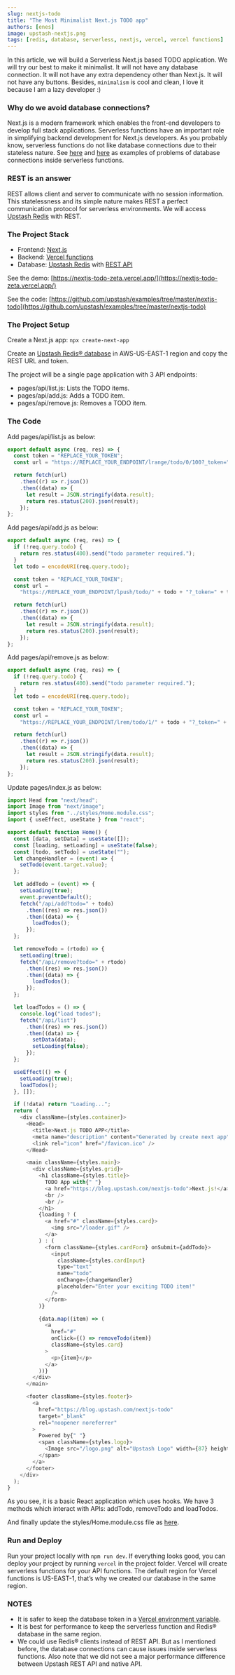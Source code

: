 ```yaml
---
slug: nextjs-todo
title: "The Most Minimalist Next.js TODO app"
authors: [enes]
image: upstash-nextjs.png
tags: [redis, database, serverless, nextjs, vercel, vercel functions]
---
```


In this article, we will build a Serverless Next.js based TODO application. We will try our best to make it minimalist. It will not have any database connection. It will not have any extra dependency other than Next.js. It will not have any buttons. Besides, `minimalism` is cool and clean, I love it because I am a lazy developer :)

### Why do we avoid database connections?

Next.js is a modern framework which enables the front-end developers to develop full stack applications. Serverless functions have an important role in simplifying backend development for Next.js developers. As you probably know, serverless functions do not like database connections due to their stateless nature. See [here](https://stackoverflow.com/questions/63208960/vercel-creates-new-db-connection-for-every-request) and [here](https://blog.upstash.com/serverless-database-connections) as examples of problems of database connections inside serverless functions.

### REST is an answer

REST allows client and server to communicate with no session information. This statelessness and its simple nature makes REST a perfect communication protocol for serverless environments. We will access [Upstash Redis](https://upstash.com/) with REST.

### The Project Stack

- Frontend: [Next.js](https://nextjs.org/)
- Backend: [Vercel functions](https://vercel.com/docs/serverless-functions/introduction)
- Database: [Upstash Redis](https://upstash.com) with [REST API](https://docs.upstash.com/features/restapi)

See the demo: [https://nextjs-todo-zeta.vercel.app/](https://nextjs-todo-zeta.vercel.app/)

See the code: [https://github.com/upstash/examples/tree/master/nextjs-todo](https://github.com/upstash/examples/tree/master/nextjs-todo)

### The Project Setup

Create a Next.js app: `npx create-next-app`

Create an [Upstash Redis® database](https://console.upstash.com) in AWS-US-EAST-1 region and copy the REST URL and token.

The project will be a single page application with 3 API endpoints:

- pages/api/list.js: Lists the TODO items.
- pages/api/add.js: Adds a TODO item.
- pages/api/remove.js: Removes a TODO item.

### The Code

Add pages/api/list.js as below:

```javascript
export default async (req, res) => {
  const token = "REPLACE_YOUR_TOKEN";
  const url = "https://REPLACE_YOUR_ENDPOINT/lrange/todo/0/100?_token=" + token;

  return fetch(url)
    .then((r) => r.json())
    .then((data) => {
      let result = JSON.stringify(data.result);
      return res.status(200).json(result);
    });
};
```

Add pages/api/add.js as below:

```javascript
export default async (req, res) => {
  if (!req.query.todo) {
    return res.status(400).send("todo parameter required.");
  }
  let todo = encodeURI(req.query.todo);

  const token = "REPLACE_YOUR_TOKEN";
  const url =
    "https://REPLACE_YOUR_ENDPOINT/lpush/todo/" + todo + "?_token=" + token;

  return fetch(url)
    .then((r) => r.json())
    .then((data) => {
      let result = JSON.stringify(data.result);
      return res.status(200).json(result);
    });
};
```

Add pages/api/remove.js as below:

```javascript
export default async (req, res) => {
  if (!req.query.todo) {
    return res.status(400).send("todo parameter required.");
  }
  let todo = encodeURI(req.query.todo);

  const token = "REPLACE_YOUR_TOKEN";
  const url =
    "https://REPLACE_YOUR_ENDPOINT/lrem/todo/1/" + todo + "?_token=" + token;

  return fetch(url)
    .then((r) => r.json())
    .then((data) => {
      let result = JSON.stringify(data.result);
      return res.status(200).json(result);
    });
};
```

Update pages/index.js as below:

```javascript
import Head from "next/head";
import Image from "next/image";
import styles from "../styles/Home.module.css";
import { useEffect, useState } from "react";

export default function Home() {
  const [data, setData] = useState([]);
  const [loading, setLoading] = useState(false);
  const [todo, setTodo] = useState("");
  let changeHandler = (event) => {
    setTodo(event.target.value);
  };

  let addTodo = (event) => {
    setLoading(true);
    event.preventDefault();
    fetch("/api/add?todo=" + todo)
      .then((res) => res.json())
      .then((data) => {
        loadTodos();
      });
  };

  let removeTodo = (rtodo) => {
    setLoading(true);
    fetch("/api/remove?todo=" + rtodo)
      .then((res) => res.json())
      .then((data) => {
        loadTodos();
      });
  };

  let loadTodos = () => {
    console.log("load todos");
    fetch("/api/list")
      .then((res) => res.json())
      .then((data) => {
        setData(data);
        setLoading(false);
      });
  };

  useEffect(() => {
    setLoading(true);
    loadTodos();
  }, []);

  if (!data) return "Loading...";
  return (
    <div className={styles.container}>
      <Head>
        <title>Next.js TODO APP</title>
        <meta name="description" content="Generated by create next app" />
        <link rel="icon" href="/favicon.ico" />
      </Head>

      <main className={styles.main}>
        <div className={styles.grid}>
          <h1 className={styles.title}>
            TODO App with{" "}
            <a href="https://blog.upstash.com/nextjs-todo">Next.js!</a>
            <br />
            <br />
          </h1>
          {loading ? (
            <a href="#" className={styles.card}>
              <img src="/loader.gif" />
            </a>
          ) : (
            <form className={styles.cardForm} onSubmit={addTodo}>
              <input
                className={styles.cardInput}
                type="text"
                name="todo"
                onChange={changeHandler}
                placeholder="Enter your exciting TODO item!"
              />
            </form>
          )}

          {data.map((item) => (
            <a
              href="#"
              onClick={() => removeTodo(item)}
              className={styles.card}
            >
              <p>{item}</p>
            </a>
          ))}
        </div>
      </main>

      <footer className={styles.footer}>
        <a
          href="https://blog.upstash.com/nextjs-todo"
          target="_blank"
          rel="noopener noreferrer"
        >
          Powered by{" "}
          <span className={styles.logo}>
            <Image src="/logo.png" alt="Upstash Logo" width={87} height={25} />
          </span>
        </a>
      </footer>
    </div>
  );
}
```

As you see, it is a basic React application which uses hooks. We have 3 methods which interact with APIs: addTodo, removeTodo and loadTodos.

And finally update the styles/Home.module.css file as [here](https://github.com/upstash/examples/blob/master/nextjs-todo/styles/Home.module.css).

### Run and Deploy

Run your project locally with `npm run dev`. If everything looks good, you can deploy your project by running `vercel` in the project folder. Vercel will create serverless functions for your API functions. The default region for Vercel functions is US-EAST-1, that’s why we created our database in the same region.

### NOTES

- It is safer to keep the database token in a [Vercel environment variable](https://vercel.com/docs/environment-variables).
- It is best for performance to keep the serverless function and Redis® database in the same region.
- We could use Redis® clients instead of REST API. But as I mentioned before, the database connections can cause issues inside serverless functions. Also note that we did not see a major performance difference between Upstash REST API and native API.

